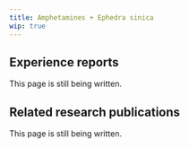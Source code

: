 ---
title: Amphetamines + Ephedra sinica
wip: true
---

## Experience reports

This page is still being written.

## Related research publications

This page is still being written.

